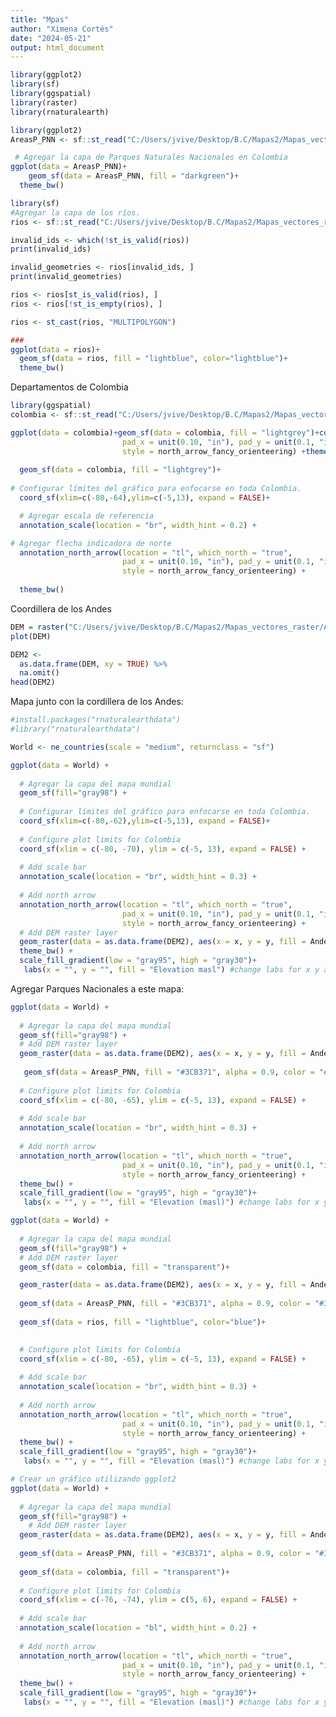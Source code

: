 ```yaml
---
title: "Mpas"
author: "Ximena Cortés"
date: "2024-05-21"
output: html_document
---
```

```r
library(ggplot2)
library(sf)
library(ggspatial)
library(raster)
library(rnaturalearth)
```


```r
library(ggplot2)
AreasP_PNN <- sf::st_read("C:/Users/jvive/Desktop/B.C/Mapas2/Mapas_vectores_raster/Colombia.ParquesNaturalesNacionales.SPNN.EPSG4686.shp")

 # Agregar la capa de Parques Naturales Nacionales en Colombia
ggplot(data = AreasP_PNN)+
    geom_sf(data = AreasP_PNN, fill = "darkgreen")+
  theme_bw()
```

```r
library(sf)
#Agregar la capa de los ríos.
rios <- sf::st_read("C:/Users/jvive/Desktop/B.C/Mapas2/Mapas_vectores_raster/Colombia.DrenajeDoble.IGAC_Cartobase100k.EPSG4686.shp")

invalid_ids <- which(!st_is_valid(rios))
print(invalid_ids)

invalid_geometries <- rios[invalid_ids, ]
print(invalid_geometries)

rios <- rios[st_is_valid(rios), ]
rios <- rios[!st_is_empty(rios), ]

rios <- st_cast(rios, "MULTIPOLYGON")

###
ggplot(data = rios)+
  geom_sf(data = rios, fill = "lightblue", color="lightblue")+
  theme_bw()
```

Departamentos de Colombia 
```r
library(ggspatial)
colombia <- sf::st_read("C:/Users/jvive/Desktop/B.C/Mapas2/Mapas_vectores_raster/Colombia.LimitesDepartamentales.DNP_2015.EPSG4686.shp")

ggplot(data = colombia)+geom_sf(data = colombia, fill = "lightgrey")+coord_sf(xlim=c(-80,-64),ylim=c(-5,13), expand = FALSE)+annotation_scale(location = "br", width_hint = 0.5) +annotation_north_arrow(location = "tl", which_north = "true", 
                         pad_x = unit(0.10, "in"), pad_y = unit(0.1, "in"),
                         style = north_arrow_fancy_orienteering) +theme_bw()
  
  geom_sf(data = colombia, fill = "lightgrey")+
  
# Configurar límites del gráfico para enfocarse en toda Colombia. 
  coord_sf(xlim=c(-80,-64),ylim=c(-5,13), expand = FALSE)+

  # Agregar escala de referencia
  annotation_scale(location = "br", width_hint = 0.2) +

# Agregar flecha indicadora de norte
  annotation_north_arrow(location = "tl", which_north = "true", 
                         pad_x = unit(0.10, "in"), pad_y = unit(0.1, "in"),
                         style = north_arrow_fancy_orienteering) +
  
  theme_bw()
```

Coordillera de los Andes
```r
DEM = raster("C:/Users/jvive/Desktop/B.C/Mapas2/Mapas_vectores_raster/Andes_DEM_Cliped.tif")
plot(DEM)

DEM2 <-
  as.data.frame(DEM, xy = TRUE) %>%
  na.omit() 
head(DEM2)

```

Mapa junto con la cordillera de los Andes:
```r
#install.packages("rnaturalearthdata")
#library("rnaturalearthdata")

World <- ne_countries(scale = "medium", returnclass = "sf")

ggplot(data = World) +
  
  # Agregar la capa del mapa mundial
  geom_sf(fill="gray98") +
  
  # Configurar límites del gráfico para enfocarse en toda Colombia. 
  coord_sf(xlim=c(-80,-62),ylim=c(-5,13), expand = FALSE)+
  
  # Configure plot limits for Colombia
  coord_sf(xlim = c(-80, -70), ylim = c(-5, 13), expand = FALSE) +
  
  # Add scale bar
  annotation_scale(location = "br", width_hint = 0.3) +
  
  # Add north arrow
  annotation_north_arrow(location = "tl", which_north = "true", 
                         pad_x = unit(0.10, "in"), pad_y = unit(0.1, "in"),
                         style = north_arrow_fancy_orienteering) +
  # Add DEM raster layer
  geom_raster(data = as.data.frame(DEM2), aes(x = x, y = y, fill = Andes_DEM_Cliped)) + 
  theme_bw() +
  scale_fill_gradient(low = "gray95", high = "gray30")+
   labs(x = "", y = "", fill = "Elevation masl") #change labs for x y and legend
```

Agregar Parques Nacionales a este mapa:
```r
ggplot(data = World) +
  
  # Agregar la capa del mapa mundial
  geom_sf(fill="gray98") +
  # Add DEM raster layer
  geom_raster(data = as.data.frame(DEM2), aes(x = x, y = y, fill = Andes_DEM_Cliped)) + 
  
   geom_sf(data = AreasP_PNN, fill = "#3CB371", alpha = 0.9, color = "#3CB371")+
  
  # Configure plot limits for Colombia
  coord_sf(xlim = c(-80, -65), ylim = c(-5, 13), expand = FALSE) +
  
  # Add scale bar
  annotation_scale(location = "br", width_hint = 0.3) +
  
  # Add north arrow
  annotation_north_arrow(location = "tl", which_north = "true", 
                         pad_x = unit(0.10, "in"), pad_y = unit(0.1, "in"),
                         style = north_arrow_fancy_orienteering) +
  theme_bw() +
  scale_fill_gradient(low = "gray95", high = "gray30")+
   labs(x = "", y = "", fill = "Elevation (masl)") #change labs for x y and legend
```
```r
ggplot(data = World) +
  
  # Agregar la capa del mapa mundial
  geom_sf(fill="gray98") +
  # Add DEM raster layer
  geom_sf(data = colombia, fill = "transparent")+

  geom_raster(data = as.data.frame(DEM2), aes(x = x, y = y, fill = Andes_DEM_Cliped)) + 
  
  geom_sf(data = AreasP_PNN, fill = "#3CB371", alpha = 0.9, color = "#3CB371")+  
  
  geom_sf(data = rios, fill = "lightblue", color="blue")+

  
  # Configure plot limits for Colombia
  coord_sf(xlim = c(-80, -65), ylim = c(-5, 13), expand = FALSE) +
  
  # Add scale bar
  annotation_scale(location = "br", width_hint = 0.3) +
  
  # Add north arrow
  annotation_north_arrow(location = "tl", which_north = "true", 
                         pad_x = unit(0.10, "in"), pad_y = unit(0.1, "in"),
                         style = north_arrow_fancy_orienteering) +
  theme_bw() +
  scale_fill_gradient(low = "gray95", high = "gray30")+
   labs(x = "", y = "", fill = "Elevation (masl)") #change labs for x y and legend
```



```r
# Crear un gráfico utilizando ggplot2
ggplot(data = World) +
  
  # Agregar la capa del mapa mundial
  geom_sf(fill="gray98") +
    # Add DEM raster layer
  geom_raster(data = as.data.frame(DEM2), aes(x = x, y = y, fill = Andes_DEM_Cliped)) + 
  
  geom_sf(data = AreasP_PNN, fill = "#3CB371", alpha = 0.9, color = "#3CB371")+
  
  geom_sf(data = colombia, fill = "transparent")+
  
  # Configure plot limits for Colombia
  coord_sf(xlim = c(-76, -74), ylim = c(5, 6), expand = FALSE) +
  
  # Add scale bar
  annotation_scale(location = "bl", width_hint = 0.2) +
  
  # Add north arrow
  annotation_north_arrow(location = "tl", which_north = "true", 
                         pad_x = unit(0.10, "in"), pad_y = unit(0.1, "in"),
                         style = north_arrow_fancy_orienteering) +
  theme_bw() +
  scale_fill_gradient(low = "gray95", high = "gray30")+
   labs(x = "", y = "", fill = "Elevation (masl)") #change labs for x y and legend
```


